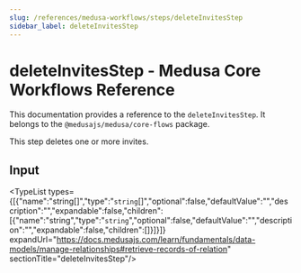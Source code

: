```yaml
---
slug: /references/medusa-workflows/steps/deleteInvitesStep
sidebar_label: deleteInvitesStep
---
```



# deleteInvitesStep - Medusa Core Workflows Reference

This documentation provides a reference to the `deleteInvitesStep`. It belongs to the `@medusajs/medusa/core-flows` package.

This step deletes one or more invites.

## Input

<TypeList types={[{"name":"string[]","type":"`string`[]","optional":false,"defaultValue":"","description":"","expandable":false,"children":[{"name":"string","type":"`string`","optional":false,"defaultValue":"","description":"","expandable":false,"children":[]}]}]} expandUrl="https://docs.medusajs.com/learn/fundamentals/data-models/manage-relationships#retrieve-records-of-relation" sectionTitle="deleteInvitesStep"/>
